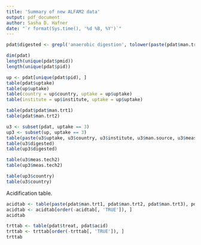 ```yaml
---
title: 'Summary of new ALFAM2 data'
output: pdf_document
author: Sasha D. Hafner
date: "`r format(Sys.time(), '%d %B, %Y')`"
---
```


```r
pdat$digested <- grepl('anaerobic digestion', tolower(paste(pdat$man.trt1, pdat$man.trt2)))
```


```r
dim(pdat)
length(unique(pdat$pmid))
length(unique(pdat$pid))
```


```r
up <- pdat[unique(pdat$pid), ]
table(pdat$uptake)
table(up$uptake)
table(country = up$country, uptake = up$uptake)
table(institute = up$institute, uptake = up$uptake)
```

```r
table(pdat$pdat$man.trt1)
table(pdat$man.trt2)
```

```r
u3 <- subset(pdat, uptake == 3)
up3 <- subset(up, uptake == 3)
table(paste(u3$uptake, u3$country, u3$institute, u3$man.source, u3$meas.tech2), u3$digested)
table(u3$digested)
table(up3$digested)
```

```r
table(u3$meas.tech2)
table(up3$meas.tech2)
```

```r
table(up3$country)
table(u3$country)
```

Acidification table.

```r
acidtab <- table(paste(pdat$man.trt1, pdat$man.trt2, pdat$man.trt3), pdat$acid)
acidtab <- acidtab[order(-acidtab[, 'TRUE']), ]
acidtab
```

```r
trttab <- table(pdat$treat, pdat$acid)
trttab <- trttab[order(-trttab[, 'TRUE']), ]
trttab
```

